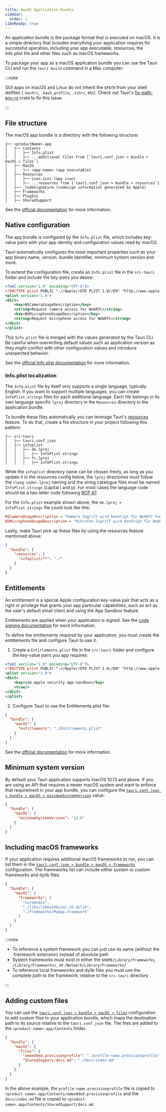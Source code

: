 ```yaml
---
title: macOS Application Bundle
sidebar:
  order: 1
i18nReady: true
---
```



An application bundle is the package format that is executed on macOS. It is a simple directory that includes everything your application requires for successful operation,
including your app executable, resources, the Info.plist file and other files such as macOS frameworks.

To package your app as a macOS application bundle you can use the Tauri CLI and run the `tauri build` command in a Mac computer:

<CommandTabs
  npm="npm run tauri build -- --bundles app"
  yarn="yarn tauri build --bundles app"
  pnpm="pnpm tauri build --bundles app"
  deno="deno task tauri build --bundles app"
  bun="bun tauri build --bundles app"
  cargo="cargo tauri build --bundles app"
/>

:::note

GUI apps on macOS and Linux do not inherit the `$PATH` from your shell dotfiles (`.bashrc`, `.bash_profile`, `.zshrc`, etc). Check out Tauri's [fix-path-env-rs](https://github.com/tauri-apps/fix-path-env-rs) crate to fix this issue.

:::

## File structure

The macOS app bundle is a directory with the following structure:

```
├── <productName>.app
│   ├── Contents
│   │   ├── Info.plist
│   │   ├── ...additional files from [`tauri.conf.json > bundle > macOS > files`]
│   ├── MacOS
│   │   ├── <app-name> (app executable)
│   ├── Resources
│   │   ├── icon.icns (app icon)
│   │   ├── ...resources from [`tauri.conf.json > bundle > resources`]
│   ├── _CodeSignature (codesign information generated by Apple)
│   ├── Frameworks
│   ├── PlugIns
│   ├── SharedSupport
```

See the [official documentation](https://developer.apple.com/library/archive/documentation/CoreFoundation/Conceptual/CFBundles/BundleTypes/BundleTypes.html) for more information.

## Native configuration

The app bundle is configured by the `Info.plist` file, which includes key-value pairs with your app identity and configuration values read by macOS.

Tauri automatically configures the most important properties such as your app binary name, version. bundle identifier, minimum system version and more.

To extend the configuration file, create an `Info.plist` file in the `src-tauri` folder and include the key-pairs you desire:

```xml title="src-tauri/Info.plist"
<?xml version="1.0" encoding="UTF-8"?>
<!DOCTYPE plist PUBLIC "-//Apple//DTD PLIST 1.0//EN" "http://www.apple.com/DTDs/PropertyList-1.0.dtd">
<plist version="1.0">
<dict>
	<key>NSCameraUsageDescription</key>
	<string>Request camera access for WebRTC</string>
	<key>NSMicrophoneUsageDescription</key>
	<string>Request microphone access for WebRTC</string>
</dict>
</plist>
```

This `Info.plist` file is merged with the values generated by the Tauri CLI. Be careful when overwriting default values such as application version as they might conflict with other configuration values
and introduce unexpected behavior.

See the [official Info.plist documentation] for more information.

### Info.plist localization

The `Info.plist` file by itself only supports a single language, typically English. If you want to support multiple languages, you can create `InfoPlist.strings` files for each additional language. Each file belongs in its own language specific `lproj` directory in the `Resources` directory in the application bundle.

To bundle these files automatically you can leverage Tauri's [resources] feature. To do that, create a file structure in your project following this pattern:

```
├── src-tauri
│   ├── tauri.conf.json
│   ├── infoplist
│   │   ├── de.lproj
│   │   │   ├── InfoPlist.strings
│   │   ├── fr.lproj
│   │   │   ├── InfoPlist.strings
```

While the `infoplist` directory name can be chosen freely, as long as you update it in the resources config below, the `lproj` directories must follow the `<lang-code>.lproj` naming and the string catalogue files must be named `InfoPlist.strings` (capital i and p). For most cases the language code should be a two letter code following [BCP 47].

For the `Info.plist` example shown above, the `de.lproj > InfoPlist.strings` file could look like this:

```ini title="de.lproj/InfoPlist.strings"
NSCameraUsageDescription = "Kamera Zugriff wird benötigt für WebRTC Funktionalität";
NSMicrophoneUsageDescription = "Mikrofon Zugriff wird benötigt für WebRTC Funktionalität";
```

Lastly, make Tauri pick up these files by using the resources feature mentioned above:

```json title="src-tauri/tauri.conf.json"
{
  "bundle": {
    "resources": {
      "infoplist/**": "./"
    }
  }
}
```

## Entitlements

An entitlement is a special Apple configuration key-value pair that acts as a right or privilege that grants your app particular capabilities,
such as act as the user's default email client and using the App Sandbox feature.

Entitlements are applied when your application is signed. See the [code signing documentation] for more information.

To define the entitlements required by your application, you must create the entitlements file and configure Tauri to use it.

1. Create a `Entitlements.plist` file in the `src-tauri` folder and configure the key-value pairs you app requires:

```xml title="src-tauri/Entitlements.plist"
<?xml version="1.0" encoding="UTF-8"?>
<!DOCTYPE plist PUBLIC "-//Apple//DTD PLIST 1.0//EN" "http://www.apple.com/DTDs/PropertyList-1.0.dtd">
<plist version="1.0">
<dict>
    <key>com.apple.security.app-sandbox</key>
    <true/>
</dict>
</plist>
```

2. Configure Tauri to use the Entitlements.plist file:

```json title="tauri.conf.json" ins={4}
{
  "bundle": {
    "macOS": {
      "entitlements": "./Entitlements.plist"
    }
  }
}
```

See the [official documentation](https://developer.apple.com/documentation/bundleresources/entitlements) for more information.

## Minimum system version

By default your Tauri application supports macOS 10.13 and above. If you are using an API that requires a newer macOS system and want to enforce that requirement in your app bundle,
you can configure the [`tauri.conf.json > bundle > macOS > minimumSystemVersion`] value:

```json title="tauri.conf.json" ins={4}
{
  "bundle": {
    "macOS": {
      "minimumSystemVersion": "12.0"
    }
  }
}
```

## Including macOS frameworks

If your application requires additional macOS frameworks to run, you can list them in the [`tauri.conf.json > bundle > macOS > frameworks`] configuration.
The frameworks list can include either system or custom frameworks and dylib files.

```json title="tauri.conf.json" ins={4-8}
{
  "bundle": {
    "macOS": {
      "frameworks": [
        "CoreAudio",
        "./libs/libmsodbcsql.18.dylib",
        "./frameworks/MyApp.framework"
      ]
    }
  }
}
```

:::note

- To reference a system framework you can just use its name (without the .framework extension) instead of absolute path
- System frameworks must exist in either the `$HOME/Library/Frameworks`, `/Library/Frameworks/`, or `/Network/Library/Frameworks/`
- To reference local frameworks and dylib files you must use the complete path to the framework, relative to the `src-tauri` directory

:::

## Adding custom files

You can use the [`tauri.conf.json > bundle > macOS > files`] configuration to add custom files to your application bundle,
which maps the destination path to its source relative to the `tauri.conf.json` file.
The files are added to the `<product-name>.app/Contents` folder.

```json title="tauri.conf.json" ins={4-7}
{
  "bundle": {
    "macOS": {
      "files": {
        "embedded.provisionprofile": "./profile-name.provisionprofile",
        "SharedSupport/docs.md": "./docs/index.md"
      }
    }
  }
}
```

In the above example, the `profile-name.provisionprofile` file is copied to `<product-name>.app/Contents/embedded.provisionprofile`
and the `docs/index.md` file is copied to `<product-name>.app/Contents/SharedSupport/docs.md`.

[`tauri.conf.json > bundle > macOS > frameworks`]: /reference/config/#frameworks-1
[`tauri.conf.json > bundle > macOS > files`]: /reference/config/#files-2
[`tauri.conf.json > bundle > resources`]: /reference/config/#resources
[official Info.plist documentation]: https://developer.apple.com/documentation/bundleresources/information_property_list
[code signing documentation]: /distribute/sign/macos/
[`tauri.conf.json > bundle > macOS > minimumSystemVersion`]: /reference/config/#minimumsystemversion
[resources]: /develop/resources/
[BCP 47]: https://www.rfc-editor.org/rfc/bcp/bcp47.txt
